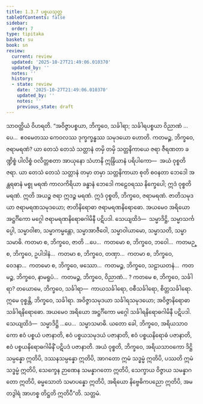 ```yaml
---
title: 1.3.7 ပစ္စယသုတ္တ
tableOfContents: false
sidebar:
  order: 7
type: tipitaka
basket: su
book: sn
review:
  current: review
  updated: '2025-10-27T21:49:06.010370'
  updated_by: ''
  notes: ''
  history:
  - state: review
    date: '2025-10-27T21:49:06.010370'
    updated_by: ''
    notes: ''
    previous_state: draft
---
```



<ReviewStatus review={frontmatter.review} showDetails={true} />

<HypothesisAnnotation frontmatter={frontmatter} />

<DynamicBreadcrumb />

<Division number="27" book="sn" e="ch" v="18" p="283">

<Paragraph number="186" book="sn">
သာဝတ္ထိယံ ဝိဟရတိ. “အဝိဇ္ဇာပစ္စယာ, ဘိက္ခဝေ, သင်္ခါရာ; သင်္ခါရပစ္စယာ ဝိညာဏံ …ပေ…  ဧဝမေတဿ ကေဝလဿ ဒုက္ခက္ခန္ဓဿ သမုဒယော ဟောတိ.
</Paragraph>

<Paragraph number="187" book="sn">
ကတမဉ္စ, ဘိက္ခဝေ, ဇရာမရဏံ? ယာ တေသံ တေသံ သတ္တာနံ တမှိ တမှိ သတ္တနိကာယေ ဇရာ ဇီရဏတာ ခဏ္ဍိစ္စံ ပါလိစ္စံ ဝလိတ္တစတာ အာယုနော သံဟာနိ ဣန္ဒြိယာနံ ပရိပါကော—  အယံ ဝုစ္စတိ ဇရာ. ယာ တေသံ တေသံ သတ္တာနံ တမှာ တမှာ သတ္တနိကာယာ စုတိ စဝနတာ ဘေဒေါ အန္တရဓာနံ မစ္စု မရဏံ ကာလကိရိယာ ခန္ဓာနံ ဘေဒေါ ကဠေဝရဿ နိက္ခေပေါ; ဣဒံ ဝုစ္စတိ မရဏံ. ဣတိ အယဉ္စ ဇရာ ဣဒဉ္စ မရဏံ. ဣဒံ ဝုစ္စတိ, ဘိက္ခဝေ, ဇရာမရဏံ. ဇာတိသမုဒယာ ဇရာမရဏသမုဒယော; ဇာတိနိရောဓာ ဇရာမရဏနိရောဓော. အယမေဝ အရိယော အဋ္ဌင်္ဂိကော မဂ္ဂေါ ဇရာမရဏနိရောဓဂါမိနီ ပဋိပဒါ. သေယျထိဒံ—  သမ္မာဒိဋ္ဌိ, သမ္မာသင်္ကပ္ပေါ, သမ္မာဝါစာ, သမ္မာကမ္မန္တော, သမ္မာအာဇီဝေါ, သမ္မာဝါယာမော, သမ္မာသတိ, သမ္မာသမာဓိ.
</Paragraph>

<Paragraph number="188" book="sn">
ကတမာ စ, ဘိက္ခဝေ, ဇာတိ …ပေ…  ကတမော စ, ဘိက္ခဝေ, ဘဝေါ…  ကတမဉ္စ, ဘိက္ခဝေ, ဥပါဒါနံ…  ကတမာ စ, ဘိက္ခဝေ, တဏှာ…  ကတမာ စ, ဘိက္ခဝေ, ဝေဒနာ…  ကတမော စ, ဘိက္ခဝေ, ဖဿော…  ကတမဉ္စ, ဘိက္ခဝေ, သဠာယတနံ…  ကတမဉ္စ, ဘိက္ခဝေ, နာမရူပံ…  ကတမဉ္စ, ဘိက္ခဝေ, ဝိညာဏံ… ?
</Paragraph>

<Paragraph number="189" book="sn">
ကတမေ စ, ဘိက္ခဝေ, သင်္ခါရာ? တယောမေ, ဘိက္ခဝေ, သင်္ခါရာ—  ကာယသင်္ခါရော, ဝစီသင်္ခါရော, စိတ္တသင်္ခါရော. ဣမေ ဝုစ္စန္တိ, ဘိက္ခဝေ, သင်္ခါရာ. အဝိဇ္ဇာသမုဒယာ သင်္ခါရသမုဒယော; အဝိဇ္ဇာနိရောဓာ သင်္ခါရနိရောဓော. အယမေဝ အရိယော အဋ္ဌင်္ဂိကော မဂ္ဂေါ သင်္ခါရနိရောဓဂါမိနီ ပဋိပဒါ. သေယျထိဒံ—  သမ္မာဒိဋ္ဌိ …ပေ…  သမ္မာသမာဓိ.
</Paragraph>

<Paragraph number="190" book="sn">
ယတော ခေါ, ဘိက္ခဝေ, အရိယသာဝကော ဧဝံ ပစ္စယံ ပဇာနာတိ, ဧဝံ ပစ္စယသမုဒယံ ပဇာနာတိ, ဧဝံ ပစ္စယနိရောဓံ ပဇာနာတိ, ဧဝံ ပစ္စယနိရောဓဂါမိနိံ ပဋိပဒံ ပဇာနာတိ. အယံ ဝုစ္စတိ, ဘိက္ခဝေ, အရိယသာဝကော ဒိဋ္ဌိသမ္ပန္နော ဣတိပိ, ဒဿနသမ္ပန္နော ဣတိပိ, အာဂတော ဣမံ သဒ္ဓမ္မံ ဣတိပိ, ပဿတိ ဣမံ သဒ္ဓမ္မံ ဣတိပိ, သေက္ခေန ဉာဏေန သမန္နာဂတော ဣတိပိ, သေက္ခာယ ဝိဇ္ဇာယ သမန္နာဂတော ဣတိပိ, ဓမ္မသောတံ သမာပန္နော ဣတိပိ, အရိယော နိဗ္ဗေဓိကပညော ဣတိပိ, အမတဒွါရံ အာဟစ္စ တိဋ္ဌတိ ဣတိပီ”တိ.

</Paragraph>
</Division>

<Paragraph number="191" type="center" book="sn">
သတ္တမံ.
</Paragraph>